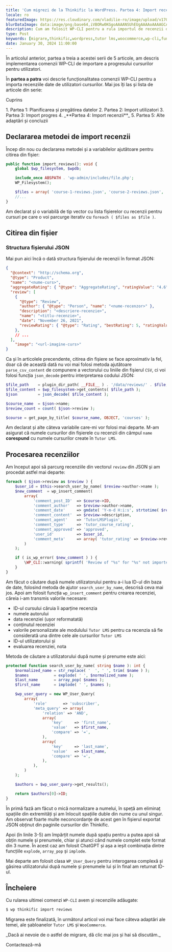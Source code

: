 ```yaml
---
title: 'Cum migrezi de la Thinkific la WordPress. Partea 4: Import recenzii'
locale: ro
featuredImage: https://res.cloudinary.com/vladilie-ro/image/upload/v1706196659/blog/1.%20migrate-thinkific-to-wordpress/v5ypjuldovovlpqw1cc3.webp
blurDataImage: data:image/png;base64,iVBORw0KGgoAAAANSUhEUgAAAAoAAAAGCAIAAAB1kpiRAAAACXBIWXMAAAPoAAAD6AG1e1JrAAAAxUlEQVR4nAG6AEX/ANLS0t/f3+vr6+3t6+/y8fHy7/X39+/y8ens693f3gCZr8qmutOqwtuyxNrK1+b7+/j8//75/Pv19/fo6u0AOG2gKGGRNGiYPHCgUoO2gLPNnNXgmtLels/ZkMrVAKO51qnA3J2zy52yzH+0yxSesQB4iABOWwBicgCKoQDHx8VaTTwkEgAnEwBRQSxNTjkEGREADQA/Vkxmk5oAHg8ARzATLxsAHQAAHgIAMyAGOiQNUTsgaU8yPSsXAbliTzFAqmUAAAAASUVORK5CYII=
description: Cum am folosit WP-CLI pentru a rula importul de recenzii din fișiere JSON obținute din Thinkific.
type: Post
keywords: [migrare,thinkific,wordpress,tutor lms,woocommerce,wp-cli,funcții,comenzi,import recenzii,citire din fișier]
date: January 30, 2024 11:00:00
---
```

În <Link href="/blog/migrare-thinkific-wordpress-partea-3-import-progres">articolul anterior</Link>, partea a treia a acestei serii de 5 articole, am descris implementarea comenzii WP-CLI de importare a progresului cursurilor pentru utilizatori.

În **partea a patra** voi descrie funcționalitatea comenzii WP-CLI pentru a importa recenziile date de utilizatori cursurilor.
Mai jos îți las și lista de articole din serie:
<div className='rounded-md border p-2 bg-gray-50 dark:bg-slate-900'>
    <p>Cuprins</p>
    1. <Link href="/blog/migrare-thinkific-wordpress-partea-1-planificare-pregatire-date">Partea 1: Planificarea și pregătirea datelor</Link>
    2. <Link href="/blog/migrare-thinkific-wordpress-partea-2-import-utilizatori">Partea 2: Import utilizatori</Link>
    3. <Link href="/blog/migrare-thinkific-wordpress-partea-3-import-progres">Partea 3: Import progres</Link>
    4. _**Partea 4: Import recenzii**_
    5. <Link href="/blog/migrare-thinkific-wordpress-partea-5-adaptari-concluzii">Partea 5: Alte adaptări și concluzii</Link>
</div>

## Declararea metodei de import recenzii
Încep din nou cu declararea metodei și a variabilelor ajutătoare pentru citirea din fișier:
```php showLineNumbers title="class-wpcli.php"
public function import_reviews(): void {
    global $wp_filesystem, $wpdb;

    include_once ABSPATH . 'wp-admin/includes/file.php';
    WP_Filesystem();

    $files = array( 'course-1-reviews.json', 'course-2-reviews.json', 'course-3-reviews', 'course-4-reviews.json' );
    //...
}
```
Am declarat și o variabilă de tip vector cu lista fișierelor cu recenzii pentru cursuri pe care o voi parcurge iterativ cu `foreach ( $files as $file )`.

## Citirea din fișier
### Structura fișierului JSON
Mai pun aici încă o dată structura fișierului de recenzii în format JSON:
```json showLineNumbers title="course-*-reviews.json"
{
  "@context": "http://schema.org",
  "@type": "Product",
  "name": "<nume-curs>",
  "aggregateRating": { "@type": "AggregateRating", "ratingValue": "4.6", "reviewCount": 5 },
  "review": [
    {
      "@type": "Review",
      "author": { "@type": "Person", "name": "<nume-recenzor>" },
      "description": "<descriere-recenzie>",
      "name": "<titlu-recenzie>",
      "date": "November 26, 2021",
      "reviewRating": { "@type": "Rating", "bestRating": 5, "ratingValue": 5, "worstRating": 0 }
    },
    // ...
  ],
    "image": "<url-imagine-curs>"
}
```

Ca și în articolele precendente, citirea din fișiere se face aproximativ la fel, doar că de această dată nu voi mai folosi metoda ajutătoare `parse_csv_content` de compunere a vectorului cu liniile din fișierul `CSV`, ci voi folosi funcția `json_decode` pentru interpretarea codului JSON:
```php showLineNumbers title="class-wpcli.php"
$file_path    = plugin_dir_path( __FILE__ ) . '/data/reviews/' . $file;
$file_content = $wp_filesystem->get_contents( $file_path );
$json         = json_decode( $file_content );

$course_name  = $json->name;
$review_count = count( $json->review );

$course = get_page_by_title( $course_name, OBJECT, 'courses' );
```
Am declarat și alte câteva variabile care-mi vor folosi mai departe.
M-am asigurat că numele cursurilor din fișierele cu recenzii din câmpul `name` **corespund** cu numele cursurilor create în `Tutor LMS`.

## Procesarea recenziilor
Am început apoi să parcurg recenziile din vectorul `review` din JSON și am procedat astfel mai departe:
```php showLineNumbers title="class-wpcli.php"
foreach ( $json->review as $review ) {
    $user_id = $this->search_user_by_name( $review->author->name );
    $new_comment  = wp_insert_comment(
        array(
            'comment_post_ID'  => $course->ID,
            'comment_author'   => $review->author->name,
            'comment_date'     => gmdate( 'Y-m-d H:i:s', strtotime( $review->date ) ),
            'comment_content'  => $review->description,
            'comment_agent'    => 'TutorLMSPlugin',
            'comment_type'     => 'tutor_course_rating',
            'comment_approved' => 'approved',
            'user_id'          => $user_id,
            'comment_meta'     => array( 'tutor_rating' => $review->reviewRating->ratingValue ), // phpcs:ignore WordPress.NamingConventions.ValidVariableName.UsedPropertyNotSnakeCase
        )
    );

    if ( is_wp_error( $new_comment ) ) {
        \WP_CLI::warning( sprintf( 'Review of "%s" for "%s" not imported.', $review->author->name, $course_name ) );
    }
}
```
Am făcut o căutare după numele utilizatorului pentru a-i lua ID-ul din baza de date, folosind metoda de ajutor `search_user_by_name`, descrisă ceva mai jos.
Apoi am folosit funcția `wp_insert_comment` pentru crearea recenziei, căreia i-am transmis valorile necesare:
- ID-ul cursului căruia îi aparține recenzia
- numele autorului
- data recenziei (ușor reformatată)
- conținutul recenziei
- valorile personalizate ale modulului `Tutor LMS` pentru ca recenzia să fie considerată una dintre cele ale cursurilor `Tutor LMS`
- ID-ul utilizatorului și
- evaluarea recenziei, nota

Metoda de căutare a utilizatorului după nume și prenume este aici:
```php showLineNumbers title="class-wpcli.php"
protected function search_user_by_name( string $name ): int {
    $normalized_name = str_replace( '  ', ' ', trim( $name ) );
    $names           = explode( ' ', $normalized_name );
    $last_name       = array_pop( $names );
    $first_name      = implode( ' ', $names );

    $wp_user_query = new WP_User_Query(
        array(
            'role'       => 'subscriber',
            'meta_query' => array(
                'relation' => 'AND',
                array(
                    'key'     => 'first_name',
                    'value'   => $first_name,
                    'compare' => '=',
                ),
                array(
                    'key'     => 'last_name',
                    'value'   => $last_name,
                    'compare' => '=',
                ),
            ),
        )
    );

    $authors = $wp_user_query->get_results();

    return $authors[0]->ID;
}
```
În primă fază am făcut o mică normalizare a numelui, în speță am eliminaț spațiile din extremități și am înlocuit spațiile duble din nume cu unul singur.
Am observat foarte multe neconcordanțe de acest gen în fișierul exportat JSON obținut din paginile cursurilor din Thinkific.

Apoi (în linile 3-5) am împărțit numele după spațiu pentru a putea apoi să obțin numele și prenumele, chiar și atunci când numele complet este format din 3 nume.
În acest caz am folosit ChatGPT și așa a ieșit combinația dintre funcțiile `explode`, `array_pop` și `implode`.

Mai departe am folosit clasa `WP_User_Query` pentru interogarea complexă și găsirea utilizatorului după numele și prenumele lui și în final am returnat ID-ul.

## Încheiere
Cu rularea ultimei comenzi `WP-CLI` avem și recenziile adăugate:
```sh
$ wp thinkific import reviews
```

Migrarea este finalizată, în <Link href="/blog/migrare-thinkific-wordpress-partea-5-adaptari-concluzii">următorul articol</Link> voi mai face câteva adaptări ale temei, ale șabloanelor `Tutor LMS` și `WooCommerce`.

<div className='mb-4 flex flex-col items-center rounded-md border border-blue-600 p-2'>
    <p className="text-center mt-0">_Dacă ai nevoie de o astfel de migrare, dă clic mai jos și hai să discutăm._</p>
    <Link href='/contact' className="animate-text-bg rounded-md bg-gradient-to-r from-blue-600 via-gray-600 to-green-500 bg-[length:400%] px-2 py-1 text-white hover:text-white">Contactează-mă</Link>
</div>